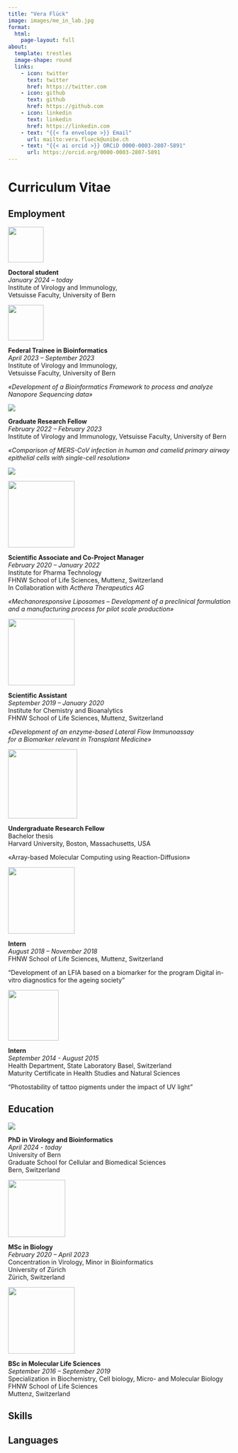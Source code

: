 ```yaml
---
title: "Vera Flück"
image: images/me_in_lab.jpg
format: 
  html:
    page-layout: full
about:
  template: trestles
  image-shape: round
  links: 
    - icon: twitter
      text: twitter
      href: https://twitter.com
    - icon: github
      text: github
      href: https://github.com
    - icon: linkedin
      text: linkedin
      href: https://linkedin.com
    - text: "{{< fa envelope >}} Email"
      url: mailto:vera.flueck@unibe.ch
    - text: "{{< ai orcid >}} ORCiD 0000-0003-2807-5891"
      url: https://orcid.org/0000-0003-2807-5891
---
```


# Curriculum Vitae

:::{.panel-tabset}

## Employment

::: grid
::: g-col-4
![](images/logo_bund_small.png){fig-align="center" width="80"}
:::

::: g-col-8
**Doctoral student**\
*January 2024 – today*\
Institute of Virology and Immunology,\
Vetsuisse Faculty, University of Bern
:::

::: g-col-4
![](images/logo_bund_small.png){fig-align="center" width="80"}
:::

::: g-col-8
**Federal Trainee in Bioinformatics**\
*April 2023 – September 2023*\
Institute of Virology and Immunology,\
Vetsuisse Faculty, University of Bern

*«Development of a Bioinformatics Framework to process and analyze Nanopore Sequencing data»*
:::

::: g-col-4
![](images/logo_unibe.png){fig-align="left"}
:::

::: g-col-8
**Graduate Research Fellow**\
*February 2022 – February 2023*\
Institute of Virology and Immunology, Vetsuisse Faculty, University of Bern

*«Comparison of MERS-CoV infection in human and camelid primary airway epithelial cells with single-cell resolution»*
:::

::: g-col-4
![](images/logo_acthera.jpg)

![](images/logo_fhnw.png){width="150"}
:::

::: g-col-8
**Scientific Associate and Co-Project Manager\
***February 2020 – January 2022\
*Institute for Pharma Technology\
FHNW School of Life Sciences, Muttenz, Switzerland\
In Collaboration with *Acthera Therapeutics AG*

*«Mechanoresponsive Liposomes – Development of a preclinical formulation and a manufacturing process for pilot scale production»*
:::

::: g-col-4
![](images/logo_fhnw.png){width="150"}
:::

::: g-col-8
**Scientific Assistant\
***September 2019 – January 2020\
*Institute for Chemistry and Bioanalytics\
FHNW School of Life Sciences, Muttenz, Switzerland

*«Development of an enzyme-based Lateral Flow Immunoassay \
for a Biomarker relevant in Transplant Medicine»*
:::

::: g-col-4
![](images/logo_harvard.png){fig-align="left" width="156"}
:::

::: g-col-8
**Undergraduate Research Fellow\
**Bachelor thesis\
Harvard University, Boston, Massachusetts, USA

«Array-based Molecular Computing using Reaction-Diffusion»
:::

::: g-col-4
![](images/logo_fhnw.png){fig-align="left" width="150"}
:::

::: g-col-8
**Intern\
***August 2018 – November 2018\
*FHNW School of Life Sciences, Muttenz, Switzerland

"Development of an LFIA based on a biomarker for the program Digital in-vitro diagnostics for the ageing society”
:::

::: g-col-4
![](images/logo_basel.png){fig-align="left" width="114"}
:::

::: g-col-8
**Intern\
***September 2014 - August 2015\
*Health Department, State Laboratory Basel, Switzerland\
Maturity Certificate in Health Studies and Natural Sciences

"Photostability of tattoo pigments under the impact of UV light"
:::
:::

## Education

::: grid
::: g-col-4
![](images/logo_gcb.png){fig-align="center"}
:::

::: g-col-8
**PhD in Virology and Bioinformatics**\
*April 2024 - today\
*University of Bern\
Graduate School for Cellular and Biomedical Sciences\
Bern, Switzerland
:::

::: g-col-4
![](images/logo_unizrich.png){fig-align="left" width="129"}
:::

::: g-col-8
**MSc in Biology\
***February 2020 – April 2023\
*Concentration in Virology, Minor in Bioinformatics\
University of Zürich\
Zürich, Switzerland
:::
:::

::: grid

::: g-col-4
![](images/logo_fhnw.png){fig-align="left" width="150"}
:::

::: g-col-8
**BSc in Molecular Life Sciences\
***September 2016 – September 2019\
*Specialization in Biochemistry, Cell biology, Micro- and Molecular Biology\
FHNW School of Life Sciences\
Muttenz, Switzerland
:::
:::

## Skills

## Languages

:::
